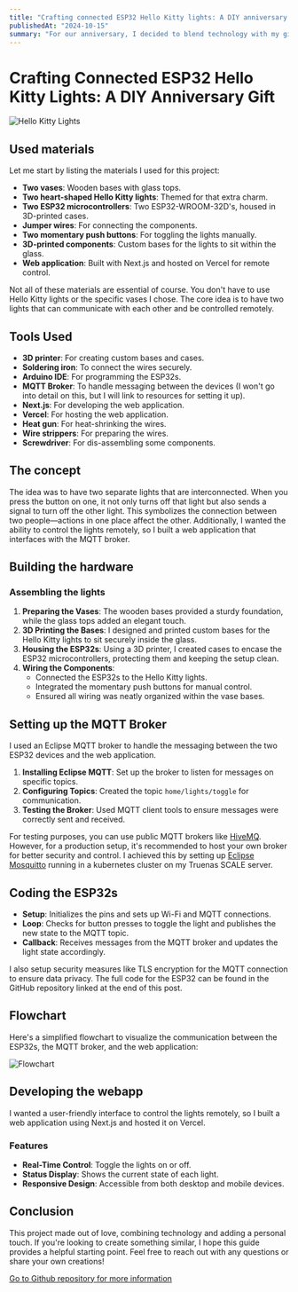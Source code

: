 ```yaml
---
title: "Crafting connected ESP32 Hello Kitty lights: A DIY anniversary gift"
publishedAt: "2024-10-15"
summary: "For our anniversary, I decided to blend technology with my girlfriends favourite characters to create a pair of connected Hello Kitty-themed lights. These aren't just any lights—they communicate! When one light turns off, the other follows suit, symbolizing connection (at least that was the idea). Plus, they can be controlled remotely via a web application."
---
```


# Crafting Connected ESP32 Hello Kitty Lights: A DIY Anniversary Gift

![Hello Kitty Lights](/images/hello-kitty-lights.jpg)

## Used materials

Let me start by listing the materials I used for this project:

- **Two vases**: Wooden bases with glass tops.
- **Two heart-shaped Hello Kitty lights**: Themed for that extra charm.
- **Two ESP32 microcontrollers**: Two ESP32-WROOM-32D's, housed in 3D-printed cases.
- **Jumper wires**: For connecting the components.
- **Two momentary push buttons**: For toggling the lights manually.
- **3D-printed components**: Custom bases for the lights to sit within the glass.
- **Web application**: Built with Next.js and hosted on Vercel for remote control.

Not all of these materials are essential of course. You don't have to use Hello Kitty lights or the specific vases I chose. The core idea is to have two lights that can communicate with each other and be controlled remotely.

## Tools Used

- **3D printer**: For creating custom bases and cases.
- **Soldering iron**: To connect the wires securely.
- **Arduino IDE**: For programming the ESP32s.
- **MQTT Broker**: To handle messaging between the devices (I won't go into detail on this, but I will link to resources for setting it up).
- **Next.js**: For developing the web application.
- **Vercel**: For hosting the web application.
- **Heat gun**: For heat-shrinking the wires.
- **Wire strippers**: For preparing the wires.
- **Screwdriver**: For dis-assembling some components.

## The concept

The idea was to have two separate lights that are interconnected. When you press the button on one, it not only turns off that light but also sends a signal to turn off the other light. This symbolizes the connection between two people—actions in one place affect the other. Additionally, I wanted the ability to control the lights remotely, so I built a web application that interfaces with the MQTT broker.

## Building the hardware

### Assembling the lights

1. **Preparing the Vases**: The wooden bases provided a sturdy foundation, while the glass tops added an elegant touch.
2. **3D Printing the Bases**: I designed and printed custom bases for the Hello Kitty lights to sit securely inside the glass.
3. **Housing the ESP32s**: Using a 3D printer, I created cases to encase the ESP32 microcontrollers, protecting them and keeping the setup clean.
4. **Wiring the Components**:
   - Connected the ESP32s to the Hello Kitty lights.
   - Integrated the momentary push buttons for manual control.
   - Ensured all wiring was neatly organized within the vase bases.

## Setting up the MQTT Broker

I used an Eclipse MQTT broker to handle the messaging between the two ESP32 devices and the web application.

1. **Installing Eclipse MQTT**: Set up the broker to listen for messages on specific topics.
2. **Configuring Topics**: Created the topic `home/lights/toggle` for communication.
3. **Testing the Broker**: Used MQTT client tools to ensure messages were correctly sent and received.

For testing purposes, you can use public MQTT brokers like [HiveMQ](https://www.hivemq.com/mqtt/public-mqtt-broker/). However, for a production setup, it's recommended to host your own broker for better security and control. I achieved this by setting up [Eclipse Mosquitto](https://mosquitto.org/) running in a kubernetes cluster on my Truenas SCALE server.

## Coding the ESP32s

- **Setup**: Initializes the pins and sets up Wi-Fi and MQTT connections.
- **Loop**: Checks for button presses to toggle the light and publishes the new state to the MQTT topic.
- **Callback**: Receives messages from the MQTT broker and updates the light state accordingly.

I also setup security measures like TLS encryption for the MQTT connection to ensure data privacy. The full code for the ESP32 can be found in the GitHub repository linked at the end of this post.

## Flowchart

Here's a simplified flowchart to visualize the communication between the ESP32s, the MQTT broker, and the web application:

![Flowchart](/images/esp32-mqtt-wifi-flowchart.png)

## Developing the webapp

I wanted a user-friendly interface to control the lights remotely, so I built a web application using Next.js and hosted it on Vercel.

### Features

- **Real-Time Control**: Toggle the lights on or off.
- **Status Display**: Shows the current state of each light.
- **Responsive Design**: Accessible from both desktop and mobile devices.

## Conclusion

This project made out of love, combining technology and adding a personal touch. If you're looking to create something similar, I hope this guide provides a helpful starting point. Feel free to reach out with any questions or share your own creations!

[Go to Github repository for more information](https://github.com/larsniet/love-hearts)
